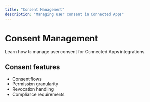 ```yaml
---
title: "Consent Management"
description: "Managing user consent in Connected Apps"
---
```


# Consent Management

Learn how to manage user consent for Connected Apps integrations.

## Consent features

- Consent flows
- Permission granularity
- Revocation handling
- Compliance requirements
